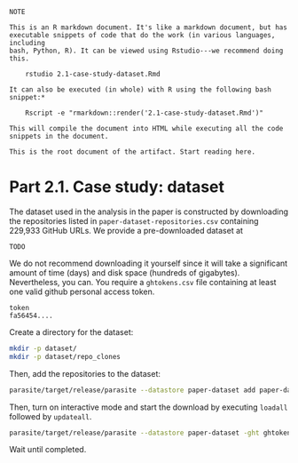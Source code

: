 ~~~
NOTE

This is an R markdown document. It's like a markdown document, but has 
executable snippets of code that do the work (in various languages, including
bash, Python, R). It can be viewed using Rstudio---we recommend doing this.

    rstudio 2.1-case-study-dataset.Rmd

It can also be executed (in whole) with R using the following bash snippet:*
 
    Rscript -e "rmarkdown::render('2.1-case-study-dataset.Rmd')"

This will compile the document into HTML while executing all the code 
snippets in the document.

This is the root document of the artifact. Start reading here.
~~~

# Part 2.1. Case study: dataset

The dataset used in the analysis in the paper is constructed by downloading the
repositories listed in `paper-dataset-repositories.csv` containing 229,933 
GitHub URLs. We provide a pre-downloaded dataset at 

```
TODO
```

We do not recommend downloading it yourself since it will take a significant
amount of time (days) and disk space (hundreds of gigabytes). Nevertheless, you can. You require a
`ghtokens.csv` file containing at least one valid github personal access
token.

```
token
fa56454....
```

Create a directory for the dataset:
```bash
mkdir -p dataset/
mkdir -p dataset/repo_clones
```

Then, add the repositories to the dataset:

```bash
parasite/target/release/parasite --datastore paper-dataset add paper-dataset-repositories.csv
```

Then, turn on interactive mode and start the download by executing 
`loadall` followed by `updateall`.

```bash
parasite/target/release/parasite --datastore paper-dataset -ght ghtokens.csv -n 8 --interactive
```

Wait until completed.